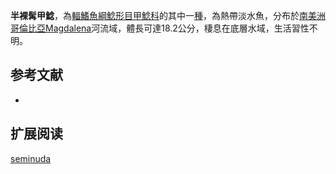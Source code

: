 {{Speciesbox
| name = 半裸髯甲鯰
| image = 
| image_width = 250px
| image_caption = 
| status = NE
| status_system = IUCN3.1
| genus = Dasyloricaria
| species = seminuda
| authority = Eigenmann & Vance, 1912
| synonyms = *''Loricaria filamentosa seminuda '',Eigenmann & Vance, 1912 
}}

'''半裸髯甲鯰'''，為[[輻鰭魚綱|輻鰭魚綱]][[鯰形目|鯰形目]][[甲鯰科|甲鯰科]]的其中一[[種|種]]，為熱帶淡水魚，分布於[[南美洲|南美洲]][[哥倫比亞|哥倫比亞]]Magdalena河流域，體長可達18.2公分，棲息在底層水域，生活習性不明。
==参考文献==
*{{FishBase_species|genus=Dasyloricaria|species=seminuda|year=2014|month=11}}

== 扩展阅读 ==
{{refbegin}}
{{wikispecies-inline|Dasyloricaria seminuda|半裸髯甲鯰}}
{{refend}}
{{Taxonbar|from=Q3759502}}

[[Category:髯甲鯰屬|seminuda]]